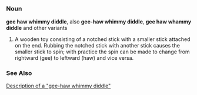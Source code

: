 =={{en}}==

===Noun===
'''gee haw whimmy diddle''', also '''gee-haw whimmy diddle''', '''gee haw whammy diddle''' and other variants

# A wooden toy consisting of a notched stick with a smaller stick attached on the end.  Rubbing the notched stick with another stick causes the smaller stick to spin; with practice the spin can be made to change from rightward (gee) to leftward (haw) and vice versa.

===See Also===

[http://home.frognet.net/~ejcov/geehaw.html Description of a "gee-haw whimmy diddle"]